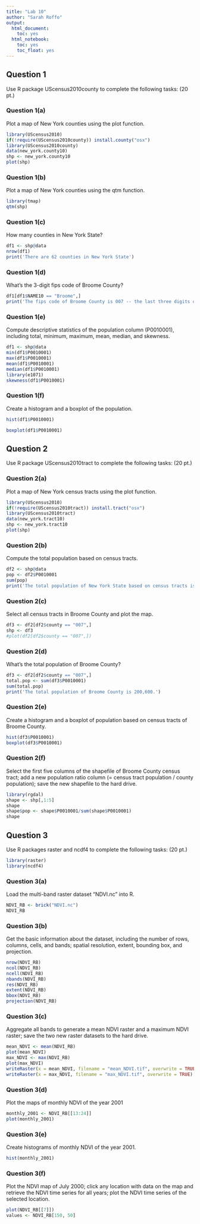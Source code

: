 ```yaml
---
title: "Lab 10"
author: "Sarah Roffo"
output:
  html_document:
    toc: yes
  html_notebook:
    toc: yes
    toc_float: yes
---
```


## Question 1
Use R package UScensus2010county to complete the following tasks:  (20 pt.)

### Question 1(a)
Plot a map of New York counties using the plot function.
```r
library(UScensus2010)
if(!require(UScensus2010county)) install.county("osx")
library(UScensus2010county)
data(new_york.county10)
shp <- new_york.county10
plot(shp)
```

### Question 1(b)	
Plot a map of New York counties using the qtm function.
```r
library(tmap)
qtm(shp)
```


### Question 1(c)	
How many counties in New York State?
```r
df1 <- shp@data
nrow(df1)
print('There are 62 counties in New York State')
```

### Question 1(d)	
What’s the 3-digit fips code of Broome County?
```r
df1[df1$NAME10 == "Broome",]
print('The fips code of Broome County is 007 -- the last three digits of the fips column')
```

### Question 1(e)	
Compute descriptive statistics of the population column (P0010001), including total, minimum, maximum, mean, median, and skewness. 
```r
df1 <- shp@data
min(df1$P0010001)
max(df1$P0010001)
mean(df1$P0010001)
median(df1$P0010001)
library(e1071)
skewness(df1$P0010001)
```

### Question 1(f)	
Create a histogram and a boxplot of the population.
```r
hist(df1$P0010001)

boxplot(df1$P0010001)
```


## Question 2
Use R package UScensus2010tract to complete the following tasks:    (20 pt.)


### Question 2(a)	
Plot a map of New York census tracts using the plot function.
```r
library(UScensus2010)
if(!require(UScensus2010tract)) install.tract("osx")
library(UScensus2010tract)
data(new_york.tract10)
shp <- new_york.tract10
plot(shp)
```

### Question 2(b)
Compute the total population based on census tracts.
```r
df2 <- shp@data
pop <- df2$P0010001
sum(pop)
print('The total population of New York State based on census tracts is 19,378,102.')
```

### Question 2(c)
Select all census tracts in Broome County and plot the map. 
```r
df3 <- df2[df2$county == "007",]
shp <- df3
#plot(df2[df2$county == "007",])
```

### Question 2(d)
What’s the total population of Broome County?
```r
df3 <- df2[df2$county == "007",]
total.pop <- sum(df3$P0010001)
sum(total.pop)
print('The total population of Broome County is 200,600.')
```

### Question 2(e)
Create a histogram and a boxplot of population based on census tracts of Broome County.
```r
hist(df3$P0010001)
boxplot(df3$P0010001)
```

### Question 2(f)
Select the first five columns of the shapefile of Broome County census tract; add a new population ratio column (= census tract population / county population); save the new shapefile to the hard drive. 
```r
library(rgdal)
shape <- shp[,1:5]
shape
shape$pop <- shape$P0010001/sum(shape$P0010001)
shape
```


## Question 3

Use R packages raster and ncdf4 to complete the following tasks:     (20 pt.)
```r
library(raster)
library(ncdf4)
```

### Question 3(a)		
Load the multi-band raster dataset “NDVI.nc” into R.
```r
NDVI_RB <- brick("NDVI.nc")
NDVI_RB
```

### Question 3(b)		
Get the basic information about the dataset, including the number of rows, columns, cells, and bands; spatial resolution, extent, bounding box, and projection.
```r
nrow(NDVI_RB)
ncol(NDVI_RB)
ncell(NDVI_RB)
nbands(NDVI_RB)
res(NDVI_RB)
extent(NDVI_RB)
bbox(NDVI_RB)
projection(NDVI_RB)
```

### Question 3(c)	
Aggregate all bands to generate a mean NDVI raster and a maximum NDVI raster; save the two new raster datasets to the hard drive. 
```r
mean_NDVI <- mean(NDVI_RB)
plot(mean_NDVI)
max_NDVI <- max(NDVI_RB)
plot(max_NDVI)
writeRaster(x = mean_NDVI, filename = "mean_NDVI.tif", overwrite = TRUE)
writeRaster(x = max_NDVI, filename = "max_NDVI.tif", overwrite = TRUE)
```

### Question 3(d)			
Plot the maps of monthly NDVI of the year 2001
```r
monthly_2001 <- NDVI_RB[[13:24]]
plot(monthly_2001)
```

### Question 3(e)	
Create histograms of monthly NDVI of the year 2001.
```r
hist(monthly_2001)
```

### Question 3(f)			
Plot the NDVI map of July 2000; click any location with data on the map and retrieve the NDVI time series for all years; plot the NDVI time series of the selected location. 
```r
plot(NDVI_RB[[7]])
values <- NDVI_RB[150, 50]
```



